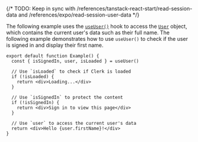 {/* TODO: Keep in sync with /references/tanstack-react-start/read-session-data and /references/expo/read-session-user-data */}

The following example uses the [`useUser()`](/docs/references/hooks/use-user) hook to access the [`User`](/docs/references/javascript/user) object, which contains the current user's data such as their full name. The following example demonstrates how to use `useUser()` to check if the user is signed in and display their first name.

```tsx {{ filename: 'src/Example.tsx' }}
export default function Example() {
  const { isSignedIn, user, isLoaded } = useUser()

  // Use `isLoaded` to check if Clerk is loaded
  if (!isLoaded) {
    return <div>Loading...</div>
  }

  // Use `isSignedIn` to protect the content
  if (!isSignedIn) {
    return <div>Sign in to view this page</div>
  }

  // Use `user` to access the current user's data
  return <div>Hello {user.firstName}!</div>
}
```
